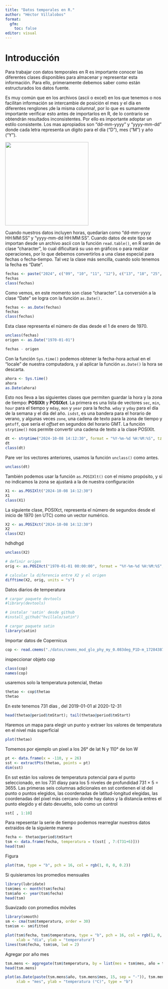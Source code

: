---
title: "Datos temporales en R."
author: "Héctor Villalobos"
format: 
  gfm:
    toc: false
editor: visual
---

# Introducción

Para trabajar con datos temporales en R es importante conocer las diferentes clases disponibles para almacenar y representar esta información. Para ello, primeramente debemos saber como están estructurados los datos fuente.

Es muy común que en los archivos (ascii o excel) en los que tenemos o nos facilitan información se intercambie de posición el mes y el día en diferentes renglones ¡de la misma columna!, por lo que es sumamente importante verificar esto antes de importarlos en R, de lo contrario se obtendrán resultados inconsistentes. Por ello es importante adoptar un estilo consistente. Los mas apropiados son "dd-mm-yyyy" y "yyyy-mm-dd" donde cada letra representa un dígito para el día ("D"), mes ("M") y año ("Y").

![](fechas.jpg){width="266"}

Cuando nuestros datos incluyen horas, quedarían como "dd-mm-yyyy HH:MM:SS" y "yyyy-mm-dd HH:MM:SS". Cuando datos de este tipo se importan desde un archivo ascii con la función `read.table()`, en R serán de clase "character", lo cual dificultará su uso en gráficos o para realizar operaciones, por lo que debemos convertirlos a una clase especial para fechas o fecha-tiempo. Tal vez la clase más sencilla, cuando solo tenemos la fecha es "Date".

```{r}
fechas <- paste("2024", c("09", "10", "11", "12"), c("13", "18", "25", "31"), sep ="-")
fechas
class(fechas)
```

Como vemos, en este momento son clase "character". La conversión a la clase "Date" se logra con la función `as.Date().`

```{r}
fechas <- as.Date(fechas)
fechas
class(fechas)

```

Esta clase representa el número de días desde el 1 de enero de 1970.

```{r}
unclass(fechas)
origen <- as.Date("1970-01-01")
```

```{r}
fechas - origen
```

Con la función `Sys.time()` podemos obtener la fecha-hora actual en el "locale" de nuestra computadora, y al aplicar la función `as.Date()` la hora se descarta.

```{r}
ahora <- Sys.time()
ahora
as.Date(ahora)
```

Esto nos lleva a las siguientes clases que permiten guardar la hora y la zona de tiempo: **POSIXlt** y **POSIXct**. La primera es una lista de vectores `sec`, `min`, `hour` para el tiempo y `mday`, `mon` y `year` para la fecha. `wday` y `yday` para el día de la semana y el día del año. `isdst`, es una bandera para el horario de verano, y algunas veces `zone`, una cadena de texto para la zona de tiempo y `gmtoff`, que sería el *offset* en segundos del horario GMT. La función `strptime()` nos permite convertir una cadena de texto a la clase POSIXlt.

```{r}
dt <- strptime("2024-10-08 14:12:30", format = "%Y-%m-%d %H:%M:%S", tz = "UTC")
dt
class(dt)
```

Pare ver los vectores anteriores, usamos la función `unclass()` como antes.

```{r}
unclass(dt)
```

También podemos usar la función `as.POSIXlt()` con el mismo propósito, y si no indicamos la zona se ajustará a la de nuestra configuración

```{r}
X1 <- as.POSIXlt("2024-10-08 14:12:30")
X1
class(X1)
```

La siguiente clase, POSIXct, representa el número de segundos desde el inicio de 1970 (en UTC) como un vector numérico.

```{r}
X2 <- as.POSIXct("2024-10-08 14:12:30")
X2
class(X2)
```

hdhdhgd

```{r}
unclass(X2)

# definir origen
orig <- as.POSIXct("1970-01-01 00:00:00", format = "%Y-%m-%d %H:%M:%S", tz = "UTC") 

# calcular la diferencia entre X2 y el origen
difftime(X2, orig, units = "s")
```

Datos diarios de temperatura

```{r}
# cargar paquete devtools
#library(devtools)

# instalar 'satin' desde github
#install_github("hvillalo/satin")

# cargar paquete satin
library(satin)
```

Importar datos de Copernicus

```{r}
cop <- read.cmems("./datos/cmems_mod_glo_phy_my_0.083deg_P1D-m_1728438763697.nc")
```

inspeccionar objeto cop

```{r}
class(cop)
names(cop)
```

usaremos solo la temperatura potencial, thetao

```{r}
thetao <- cop$thetao
thetao
```

En este tenemos 731 días , del 2019-01-01 al 2020-12-31

```{r}
head(thetao@period$tmStart); tail(thetao@period$tmStart)
```

Haremos un mapa para elegir un punto y extraer los valores de temperatura en el nivel más superficial

```{r}
plot(thetao)
```

Tomemos por ejemplo un pixel a los 26° de lat N y 110° de lon W

```{r}
pt <- data.frame(x = -110, y = 26)
sst <- extractPts(thetao, points = pt)
dim(sst)
```

En sst están los valores de temperatura potencial para el punto seleccionado, en los 731 díasy para los 5 niveles de profundidad 731 $\times$ 5 = 3655. Las primeras seis columnas adicionales en sst contienen el id del punto o puntos elegidos, las coordenadas de latitud-longitud elegidas, las coordenadas del pixel más cercano donde hay datos y la distancia entres el punto elegido y el dato devuelto, solo como un control

```{r}
sst[ , 1:10]
```

Para repesentar la serie de tiempo podemos rearreglar nuestros datos extraidos de la siguiente manera

```{r}
fecha <- thetao@period$tmStart
tsm <- data.frame(fecha, temperatura = t(sst[ , 7:(731+6)]))
head(tsm)
```

Figura

```{r}
plot(tsm, type = "b", pch = 16, col = rgb(1, 0, 0, 0.2))
```

Si quisieramos los promedios mensuales

```{r}
library(lubridate)
tsm$mes <- month(tsm$fecha)
tsm$año <- year(tsm$fecha)
head(tsm)
```

Suavizado con promedios móviles

```{r}
library(smooth)
sm <- cma(tsm$temperatura, order = 30)
tsm$sm <- sm$fitted

plot(tsm$fecha, tsm$temperatura, type = "b", pch = 16, col = rgb(1, 0, 0, 0.2),
     xlab = "día", ylab = "temperatura")
lines(tsm$fecha, tsm$sm, lwd = 2)
```

Agregar por año mes

```{r}
tsm.mens <- aggregate(tsm$temperatura, by = list(mes = tsm$mes, año = tsm$año), mean)
head(tsm.mens)
```

```{r}
plot(as.Date(paste(tsm.mens$año, tsm.mens$mes, 15, sep = "-")), tsm.mens$x,
     xlab = "mes", ylab = "temperatura (°C)", type = "b")
```

\
